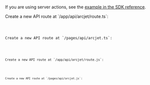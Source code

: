 
If you are using server actions, see the [example in the SDK
reference](/reference/nextjs#server-actions).

<SelectableContent client:load syncKey="language" frameworkSwitcher>
<div slot="TS (App)" slotIdx="1">
Create a new API route at `/app/api/arcjet/route.ts`:

<Code
  code={Step3AppTS}
  lang="ts"
  title="/app/api/arcjet/route.ts"
/>
</div>
<div slot="TS (Pages)" slotIdx="2">
Create a new API route at `/pages/api/arcjet.ts`:

<Code
  code={Step3PagesTS}
  lang="ts"
  title="/pages/api/arcjet.ts"
/>
</div>
<div slot="JS (App)" slotIdx="3">
Create a new API route at `/app/api/arcjet/route.js`:

<Code
  code={Step3AppJS}
  lang="js"
  title="/app/api/arcjet/route.js"
/>
</div>
<div slot="JS (Pages)" slotIdx="4">
Create a new API route at `/pages/api/arcjet.js`:

<Code
  code={Step3PagesJS}
  lang="js"
  title="/pages/api/arcjet.js"
/>
</div>
</SelectableContent>
